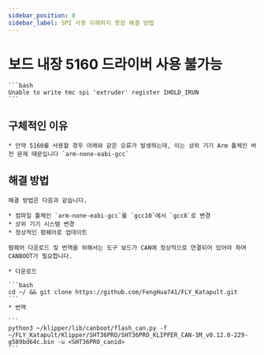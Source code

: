 ```yaml
---
sidebar_position: 8
sidebar_label: SPI 사용 이해하지 못함 해결 방법
---
```


# 보드 내장 5160 드라이버 사용 불가능

    ```bash
    Unable to write tmc spi 'extruder' register IHOLD_IRUN
    ```

## 구체적인 이유

    * 만약 5160를 사용할 경우 아래와 같은 오류가 발생하는데, 이는 상위 기기 Arm 툴체인 버전 문제 때문입니다 `arm-none-eabi-gcc`

## 해결 방법
    해결 방법은 다음과 같습니다.

    * 컴파일 툴체인 `arm-none-eabi-gcc`를 `gcc10`에서 `gcc8`로 변경
    * 상위 기기 시스템 변경
    * 정상적인 펌웨어로 업데이트

    펌웨어 다운로드 및 번역을 위해서는 도구 보드가 CAN에 정상적으로 연결되어 있어야 하며 CANBOOT가 필요합니다.

    * 다운로드

    ```bash
    cd ~/ && git clone https://github.com/FengHua741/FLY_Katapult.git
    ```
    * 번역

    ```
    python3 ~/klipper/lib/canboot/flash_can.py -f ~/FLY_Katapult/Klipper/SHT36PRO/SHT36PRO_KLIPPER_CAN-1M_v0.12.0-229-g589bd64c.bin -u <SHT36PRO_canid>
    ```
